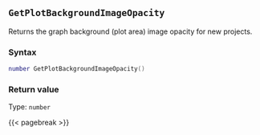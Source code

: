 ## `GetPlotBackgroundImageOpacity`

Returns the graph background (plot area) image opacity\index{images!opacity} for new projects.

### Syntax {-}

``` .lua
number GetPlotBackgroundImageOpacity()
```


### Return value {-}

Type: `number`


{{< pagebreak >}}